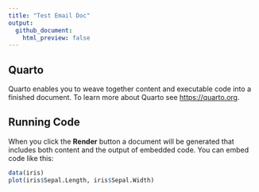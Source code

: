 ```yaml
---
title: "Test Email Doc"
output: 
  github_document:
    html_preview: false
---
```


## Quarto

Quarto enables you to weave together content and executable code into a finished document. To learn more about Quarto see <https://quarto.org>.

## Running Code

When you click the **Render** button a document will be generated that includes both content and the output of embedded code. You can embed code like this:

```r
data(iris)
plot(iris$Sepal.Length, iris$Sepal.Width)
```
